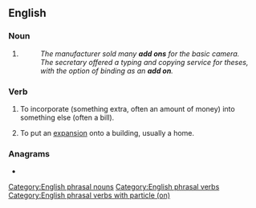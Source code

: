{{also|addon|add-on}}
==English==

===Noun===
{{en-noun}}

# {{alternative form of|add-on|lang=en}}
#: ''The manufacturer sold many '''add ons''' for the basic camera.''
#: ''The secretary offered a typing and copying service for theses, with the option of binding as an '''add on'''.''

===Verb===
{{en-verb|adds on|adding on|added on}}

# {{lb|en|transitive}} To incorporate (something extra, often an amount of money) into something else (often a bill).
# {{lb|en|intransitive}} To put an [[expansion]] onto a building, usually a home.

===Anagrams===
* {{anagrams|en|Dando|Donda}}

[[Category:English phrasal nouns]]
[[Category:English phrasal verbs]]
[[Category:English phrasal verbs with particle (on)]]